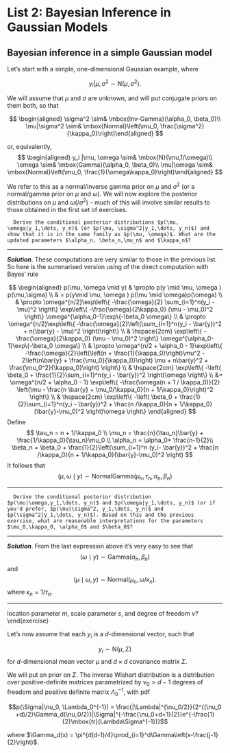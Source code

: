 # List 2: Bayesian Inference in Gaussian Models

## Bayesian inference in a simple Gaussian model

Let's start with a simple, one-dimensional Gaussian example, where

$$y_i |\mu, \sigma^2 \sim \mbox{N}(\mu,\sigma^2).$$

We will assume that $\mu$ and $\sigma$ are unknown, and will put conjugate priors on them both, so that

$$
\begin{aligned}
  \sigma^2 \sim& \mbox{Inv-Gamma}(\alpha_0, \beta_0)\\
  \mu|\sigma^2 \sim& \mbox{Normal}\left(\mu_0, \frac{\sigma^2}{\kappa_0}\right)\end{aligned}
$$

or, equivalently,
$$
\begin{aligned}
  y_i |\mu, \omega \sim& \mbox{N}(\mu,1/\omega)\\
  \omega \sim& \mbox{Gamma}(\alpha_0, \beta_0)\\
  \mu|\omega \sim& \mbox{Normal}\left(\mu_0, \frac{1}{\omega\kappa_0}\right)\end{aligned}
$$

We refer to this as a normal/inverse gamma prior on $\mu$ and $\sigma^2$ (or a normal/gamma prior on $\mu$ and $\omega$). We will now explore the posterior distributions on $\mu$ and $\omega$(/$\sigma^2$) -- much of this will involve similar results to those obtained in the first set of exercises.




```exercise
  Derive the conditional posterior distributions $p(\mu, \omega|y_1,\dots, y_n)$ (or $p(\mu, \sigma^2|y_1,\dots, y_n)$) and show that it is in the same family as $p(\mu, \omega)$. What are the updated parameters $\alpha_n, \beta_n,\mu_n$ and $\kappa_n$?
```

----

***Solution***. These computations are very similar to those in the previous list. So here is the summarised version using  of the direct computation with Bayes' rule

$$
\begin{aligned}
p(\mu, \omega \mid y) & \propto p(y \mid \mu, \omega ) p(\mu,\sigma) \\
& = p(y\mid \mu, \omega ) p(\mu \mid \omega)p(\omega) \\
& \propto \omega^{n/2}\exp\left\{ -\frac{\omega}{2} \sum_{i=1}^n(y_i - \mu)^2 \right\}
\exp\left\{ -\frac{\omega}{2\kappa_0} (\mu - \mu_0)^2 \right\} \omega^{\alpha_0-1}\exp\{-\beta_0 \omega\} \\
& \propto \omega^{n/2}\exp\left\{ -\frac{\omega}{2}\left(\sum_{i=1}^n(y_i - \bar{y})^2 + n(\bar{y} - \mu)^2 \right)\right\} \\ & \hspace{2cm}
\exp\left\{ -\frac{\omega}{2\kappa_0} (\mu - \mu_0)^2 \right\} \omega^{\alpha_0-1}\exp\{-\beta_0 \omega\} \\
& \propto \omega^{n/2 + \alpha_0 - 1}\exp\left\{ -\frac{\omega}{2}\left(\left(n + \frac{1}{\kappa_0}\right)\mu^2 - 2\left(n\bar{y} + \frac{\mu_0}{\kappa_0}\right) \mu + n\bar{y}^2 + \frac{\mu_0^2}{\kappa_0}\right) \right\} \\ & \hspace{2cm}
\exp\left\{ -\left( \beta_0  +  \frac{1}{2}\sum_{i=1}^n(y_i - \bar{y})^2 \right)\omega \right\} \\
&= \omega^{n/2 + \alpha_0 - 1}  \exp\left\{ -\frac{\omega(n + 1 / \kappa_0)}{2} \left(\mu - \frac{n \bar{y} + \mu_0/\kappa_0}{n + 1/\kappa_0}\right)^2 \right\} \\
& \hspace{2cm} \exp\left\{ -\left( \beta_0  +  \frac{1}{2}\sum_{i=1}^n(y_i - \bar{y})^2 + \frac{n /\kappa_0}{n + 1/\kappa_0}(\bar{y}-\mu_0)^2   \right)\omega \right\}
\end{aligned}
$$
Define
$$
\tau_n = n + 1/\kappa_0 \\
\mu_n = \frac{n}{\tau_n}\bar{y} + \frac{1/\kappa_0}{\tau_n}\mu_0 \\
\alpha_n = \alpha_0+ \frac{n-1}{2}\\
\beta_n = \beta_0 + \frac{1}{2}\left(\sum_{i=1}^n (y_i- \bar{y})^2 + \frac{n /\kappa_0}{n + 1/\kappa_0}(\bar{y}-\mu_0)^2 \right)
$$
It follows that 
$$
(\mu, \omega \mid y ) \sim \mathrm{NormalGamma}\left(\mu_n, \tau_n, \alpha_n, \beta_n \right)
$$


----

```exercise
  Derive the conditional posterior distribution $p(\mu|\omega,y_1,\dots, y_n)$ and $p(\omega|y_1,\dots, y_n)$ (or if you'd prefer, $p(\mu|\sigma^2, y_1,\dots, y_n)$ and $p(\sigma^2|y_1,\dots, y_n)$). Based on this and the previous exercise, what are reasonable interpretations for the parameters $\mu_0,\kappa_0, \alpha_0$ and $\beta_0$?
```

----

***Solution***. From the last expression above it's very easy to see that
$$
(\omega  \mid y) \sim \mathrm{Gamma}(\alpha_n, \beta_n)
$$
and
$$
(\mu \mid \omega, y) \sim \mathrm{Normal}(\mu_n, \omega / \kappa_n).
$$
where $\kappa_n = 1 /\tau_n$.

----

\begin{exercise}
  Show that the marginal distribution over $\mu$ is a centered, scaled $t$-distribution (note we showed something very similar in the last set of exercises!), i.e.\
  $$p(\mu) \propto \left(1+\frac{1}{\nu}\frac{(\mu-m)^2}{s^2}\right)^{-\frac{\nu+1}{2}}$$
  What are the location parameter $m$, scale parameter $s$, and degree of freedom $\nu$?
\end{exercise}

\begin{exercise}
  The marginal posterior $p(\mu|y_1,\dots, y_n)$ is also a centered, scaled $t$-distribution. Find the updated location, scale and degrees of freedom.
\end{exercise}

\begin{exercise}
  Derive the posterior predictive distribution $p(y_{n+1},\dots, y_{n+m}|y_1,\dots, y_{m})$.
\end{exercise}

\begin{exercise}
  Derive the marginal distribution over $y_1,\dots, y_n$.
\end{exercise}



\section{Bayesian inference in a multivariate Gaussian model}

Let's now assume that each $y_i$ is a $d$-dimensional vector, such that

$$y_i \sim \mbox{N}(\mu, \Sigma)$$
for $d$-dimensional mean vector $\mu$ and $d\times d$ covariance matrix $\Sigma$.

We will put an \textit{inverse Wishart} prior on $\Sigma$. The inverse Wishart distribution is a distribution over positive-definite matrices parametrized by $\nu_0>d-1$ degrees of freedom and  positive definite matrix $\Lambda_0^{-1}$, with pdf

$$p(\Sigma|\nu_0, \Lambda_0^{-1}) = \frac{|\Lambda|^{\nu_0/2}}{2^{(\nu_0 +d)/2}\Gamma_d(\nu_0/2)}|\Sigma|^{-\frac{\nu_0+d+1}{2}}e^{-\frac{1}{2}\mbox{tr}(Lambda\Sigma^{-1})}$$

where
$\Gamma_d(x) = \pi^{d(d-1)/4}\prod_{i=1}^d\Gamma\left(x-\frac{j-1}{2}\right)$.
\begin{exercise}
  Show that in the univariate case, the inverse Wishart distribution reduces to the inverse gamma distribution.
\end{exercise}

\begin{exercise}
  Let $\Sigma \sim \mbox{Inv-Wishart}(\nu_0, \Lambda_0^{-1})$ and $\mu|\Sigma \sim \mbox{N}(\mu_0, \Sigma/\kappa_0)$, so that

  $$p(\mu,\Sigma) \propto |\Sigma|^{-\frac{\nu_0+d+1}{2}}e^{-\frac{1}{2}\mbox{tr}(\Lambda_0\Sigma^{-1}) + \frac{\kappa_0}{2}(\mu-\mu_0)^T\Sigma^{-1}(\mu-\mu_0)}$$

  and let
  $$y_i \sim \mbox{N}(\mu, \Sigma)$$
  Show that $p(\mu, \Sigma|y_1,\dots,y_n)$ is also normal-inverse Wishart distributed, and give the form of the updated parameters $\mu_n, \kappa_n, \nu_n$ and $\Lambda_n$. It will be helpful to note that

  $$\begin{aligned}\sum_{i=1}^n(y_i-\mu)^T\Sigma^{-1}(y_i-\mu) =& \sum_{i=1}^n\sum_{j=1}^d\sum_{k=1}^d(x_{ij}-\mu_j)(\Sigma^{-1})_{jk}(x_{ik}-\mu_k)\\
    =& \sum_{j=1}^d\sum_{k=1}^d (\Sigma^{-1})_{ab}\sum_{i=1}^n(x_{ij}-\mu_j)(x_{ik}-\mu_k)\\
    =& tr\left(\Sigma^{-1}\sum_{i=1}^n(x_i-\mu)(x_i-\mu)^T\right)\end{aligned}$$
  
  Based on this, give interpretations for the prior parameters.
\end{exercise}
